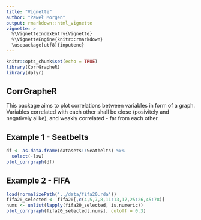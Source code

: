 ```yaml
---
title: "Vignette"
author: "Paweł Morgen"
output: rmarkdown::html_vignette
vignette: >
  %\VignetteIndexEntry{Vignette}
  %\VignetteEngine{knitr::rmarkdown}
  \usepackage[utf8]{inputenc}
---
```


```r
knitr::opts_chunk$set(echo = TRUE)
library(CorrGrapheR)
library(dplyr)
```

## CorrGrapheR

This package aims to plot correlations between variables in form of a graph. Variables correlated with each other shall be close (posivitely and negatively alike), and weakly correlated  - far from each other.

## Example 1 - Seatbelts

```r
df <- as.data.frame(datasets::Seatbelts) %>%
  select(-law)
plot_corrgraph(df)
```

## Example 2 - FIFA

```r
load(normalizePath('../data/fifa20.rda'))
fifa20_selected <- fifa20[,c(4,5,7,8,11:13,17,25:26,45:78)]
nums <- unlist(lapply(fifa20_selected, is.numeric))
plot_corrgraph(fifa20_selected[,nums], cutoff = 0.3)
```

